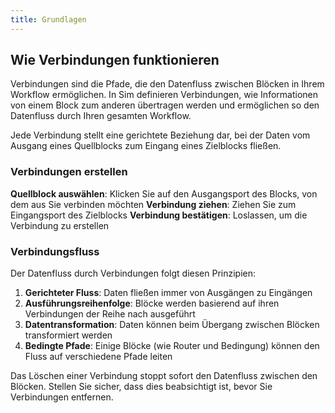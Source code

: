 ```yaml
---
title: Grundlagen
---
```



## Wie Verbindungen funktionieren

Verbindungen sind die Pfade, die den Datenfluss zwischen Blöcken in Ihrem Workflow ermöglichen. In Sim definieren Verbindungen, wie Informationen von einem Block zum anderen übertragen werden und ermöglichen so den Datenfluss durch Ihren gesamten Workflow.

<Callout type="info">
  Jede Verbindung stellt eine gerichtete Beziehung dar, bei der Daten vom Ausgang eines Quellblocks
  zum Eingang eines Zielblocks fließen.
</Callout>

### Verbindungen erstellen

<Steps>
  <Step>
    <strong>Quellblock auswählen</strong>: Klicken Sie auf den Ausgangsport des Blocks, von dem aus Sie verbinden möchten
  </Step>
  <Step>
    <strong>Verbindung ziehen</strong>: Ziehen Sie zum Eingangsport des Zielblocks
  </Step>
  <Step>
    <strong>Verbindung bestätigen</strong>: Loslassen, um die Verbindung zu erstellen
  </Step>
</Steps>

### Verbindungsfluss

Der Datenfluss durch Verbindungen folgt diesen Prinzipien:

1. **Gerichteter Fluss**: Daten fließen immer von Ausgängen zu Eingängen
2. **Ausführungsreihenfolge**: Blöcke werden basierend auf ihren Verbindungen der Reihe nach ausgeführt
3. **Datentransformation**: Daten können beim Übergang zwischen Blöcken transformiert werden
4. **Bedingte Pfade**: Einige Blöcke (wie Router und Bedingung) können den Fluss auf verschiedene Pfade leiten

<Callout type="warning">
  Das Löschen einer Verbindung stoppt sofort den Datenfluss zwischen den Blöcken. Stellen Sie sicher, dass dies beabsichtigt ist, bevor Sie Verbindungen entfernen.
</Callout>
